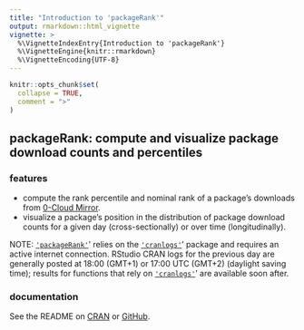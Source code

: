 ```yaml
---
title: "Introduction to 'packageRank'"
output: rmarkdown::html_vignette
vignette: >
  %\VignetteIndexEntry{Introduction to 'packageRank'}
  %\VignetteEngine{knitr::rmarkdown}
  %\VignetteEncoding{UTF-8}
---
```


```r
knitr::opts_chunk$set(
  collapse = TRUE,
  comment = ">"
)
```

## packageRank: compute and visualize package download counts and percentiles

### features

* compute the rank percentile and nominal rank of a package's downloads from [0-Cloud Mirror](https://cloud.r-project.org/).
* visualize a package's position in the distribution of package download counts for a given day (cross-sectionally) or over time (longitudinally).

NOTE: [`'packageRank'`](https://CRAN.R-project.org/package=packageRank)' relies on the [`'cranlogs'`](https://CRAN.R-project.org/package=cranlogs)' package and requires an active internet connection. RStudio CRAN logs for the previous day are generally posted at 18:00 (GMT+1) or 17:00 UTC (GMT+2) (daylight saving time); results for functions that rely on [`'cranlogs'`](https://CRAN.R-project.org/package=cranlogs)' are available soon after.

### documentation

See the README on [CRAN](https://CRAN.R-project.org/web/packages/packageRank/readme/README.html) or [GitHub](https://github.com/lindbrook/packageRank#packagerank-compute-and-visualize-package-download-counts-and-rank-percentiles).
